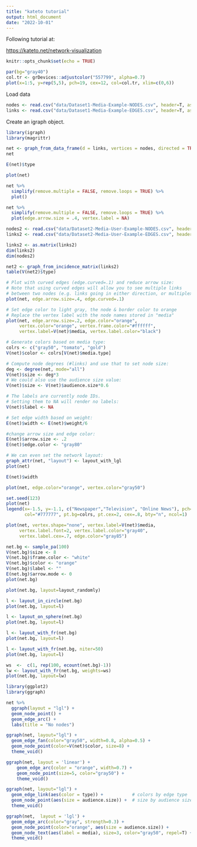 ```yaml
---
title: "kateto tutorial"
output: html_document
date: "2022-10-01"
---
```


Following tutorial at:

[https://kateto.net/network-visualization](https://kateto.net/network-visualization)

```r
knitr::opts_chunk$set(echo = TRUE)
```

```r
par(bg="gray40")
col.tr <- grDevices::adjustcolor("557799", alpha=0.7)
plot(x=1:5, y=rep(5,5), pch=19, cex=12, col=col.tr, xlim=c(0,6)) 
```

Load data

```r
nodes <- read.csv("data/Dataset1-Media-Example-NODES.csv", header=T, as.is=T)
links <- read.csv("data/Dataset1-Media-Example-EDGES.csv", header=T, as.is=T)
```

Create an igraph object. 

```r
library(igraph)
library(magrittr)
```

```r
net <- graph_from_data_frame(d = links, vertices = nodes, directed = TRUE)
net
```

```r
E(net)$type
```

```r
plot(net)
```

```r
net %>%
  simplify(remove.multiple = FALSE, remove.loops = TRUE) %>%
  plot()
```

```r
net %>%
  simplify(remove.multiple = FALSE, remove.loops = TRUE) %>%
  plot(edge.arrow.size = .4, vertex.label = NA)
```

```r
nodes2 <- read.csv("data/Dataset2-Media-User-Example-NODES.csv", header=T, as.is=T)
links2 <- read.csv("data/Dataset2-Media-User-Example-EDGES.csv", header=T, row.names=1)
```

```r
links2 <- as.matrix(links2)
dim(links2)
dim(nodes2)
```

```r
net2 <- graph_from_incidence_matrix(links2)
table(V(net2)$type)
```

```r
# Plot with curved edges (edge.curved=.1) and reduce arrow size:
# Note that using curved edges will allow you to see multiple links
# between two nodes (e.g. links going in either direction, or multiplex links)
plot(net, edge.arrow.size=.4, edge.curved=.1)
```

```r
# Set edge color to light gray, the node & border color to orange 
# Replace the vertex label with the node names stored in "media"
plot(net, edge.arrow.size=.2, edge.color="orange",
     vertex.color="orange", vertex.frame.color="#ffffff",
     vertex.label=V(net)$media, vertex.label.color="black") 
```

```r
# Generate colors based on media type:
colrs <- c("gray50", "tomato", "gold")
V(net)$color <- colrs[V(net)$media.type]

# Compute node degrees (#links) and use that to set node size:
deg <- degree(net, mode="all")
V(net)$size <- deg*3
# We could also use the audience size value:
V(net)$size <- V(net)$audience.size*0.6

# The labels are currently node IDs.
# Setting them to NA will render no labels:
V(net)$label <- NA

# Set edge width based on weight:
E(net)$width <- E(net)$weight/6

#change arrow size and edge color:
E(net)$arrow.size <- .2
E(net)$edge.color <- "gray80"

# We can even set the network layout:
graph_attr(net, "layout") <- layout_with_lgl
plot(net) 
```

```r
E(net)$width
```

```r
plot(net, edge.color="orange", vertex.color="gray50") 
```

```r
set.seed(123)
plot(net) 
legend(x=-1.5, y=-1.1, c("Newspaper","Television", "Online News"), pch=21,
       col="#777777", pt.bg=colrs, pt.cex=2, cex=.8, bty="n", ncol=1)
```

```r
plot(net, vertex.shape="none", vertex.label=V(net)$media, 
     vertex.label.font=2, vertex.label.color="gray40",
     vertex.label.cex=.7, edge.color="gray85")
```

```r
net.bg <- sample_pa(100) 
V(net.bg)$size <- 8
V(net.bg)$frame.color <- "white"
V(net.bg)$color <- "orange"
V(net.bg)$label <- "" 
E(net.bg)$arrow.mode <- 0
plot(net.bg)
```

```r
plot(net.bg, layout=layout_randomly)
```

```r
l <- layout_in_circle(net.bg)
plot(net.bg, layout=l)
```

```r
l <- layout_on_sphere(net.bg)
plot(net.bg, layout=l)
```

```r
l <- layout_with_fr(net.bg)
plot(net.bg, layout=l)
```

```r
l <- layout_with_fr(net.bg, niter=50)
plot(net.bg, layout=l)
```

```r
ws  <-  c(1, rep(100, ecount(net.bg)-1))
lw <- layout_with_fr(net.bg, weights=ws)
plot(net.bg, layout=lw) 
```

```r
library(ggplot2)
library(ggraph)
```

```r
net %>%
  ggraph(layout = "lgl") +
  geom_node_point() +
  geom_edge_arc() +
  labs(title = "No nodes")
```

```r
ggraph(net, layout="lgl") +
  geom_edge_fan(color="gray50", width=0.8, alpha=0.5) + 
  geom_node_point(color=V(net)$color, size=8) +
  theme_void()
```

```r
ggraph(net, layout = 'linear') + 
    geom_edge_arc(color = "orange", width=0.7) +
    geom_node_point(size=5, color="gray50") +
    theme_void()
```

```r
ggraph(net, layout="lgl") +
  geom_edge_link(aes(color = type)) +           # colors by edge type 
  geom_node_point(aes(size = audience.size)) +  # size by audience size  
  theme_void()
```

```r
ggraph(net,  layout = 'lgl') +
  geom_edge_arc(color="gray", strength=0.3) +            
  geom_node_point(color="orange", aes(size = audience.size)) +     
  geom_node_text(aes(label = media), size=3, color="gray50", repel=T) +
  theme_void()
```
